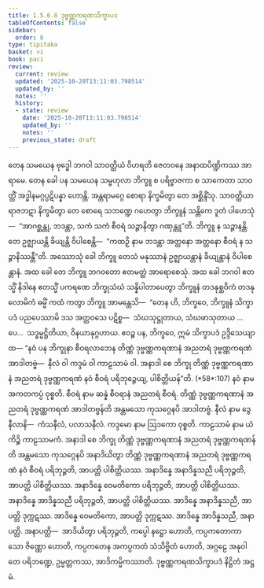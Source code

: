 ```yaml
---
title: 1.5.6.8 ဒုဗ္ဗဏ္ဏကရဏသိက္ခာပဒ
tableOfContents: false
sidebar:
  order: 8
type: tipitaka
basket: vi
book: paci
review:
  current: review
  updated: '2025-10-20T13:11:03.798514'
  updated_by: ''
  notes: ''
  history:
  - state: review
    date: '2025-10-20T13:11:03.798514'
    updated_by: ''
    notes: ''
    previous_state: draft
---
```



<DynamicBreadcrumb />


<ReviewStatus review={frontmatter.review} showDetails={true} />

<HypothesisAnnotation frontmatter={frontmatter} />

<Division number="367" book="paci" e="ch" v="2" p="158">

<Paragraph number="1119" book="paci">
တေန သမယေန ဗုဒ္ဓေါ ဘဂဝါ သာဝတ္ထိယံ ဝိဟရတိ ဇေတဝနေ အနာထပိဏ္ဍိကဿ အာရာမေ. တေန ခေါ ပန သမယေန သမ္ဗဟုလာ ဘိက္ခူ စ ပရိဗ္ဗာဇကာ စ သာကေတာ သာဝတ္ထိံ အဒ္ဓါနမဂ္ဂပ္ပဋိပန္နာ ဟောန္တိ. အန္တရာမဂ္ဂေ စောရာ နိက္ခမိတွာ တေ အစ္ဆိန္ဒိံသု. သာဝတ္ထိယာ ရာဇဘဋာ နိက္ခမိတွာ တေ စောရေ သဘဏ္ဍေ ဂဟေတွာ ဘိက္ခူနံ သန္တိကေ ဒူတံ ပါဟေသုံ—  “အာဂစ္ဆန္တု, ဘဒန္တာ, သကံ သကံ စီဝရံ သဉ္ဇာနိတွာ ဂဏှန္တူ”တိ. ဘိက္ခူ န သဉ္ဇာနန္တိ. တေ ဥဇ္ဈာယန္တိ ခိယျန္တိ ဝိပါစေန္တိ—  “ကထဉှိ နာမ ဘဒန္တာ အတ္တနော အတ္တနော စီဝရံ န သဉ္ဇာနိဿန္တီ”တိ.
</Paragraph>

<Paragraph number="1120" book="paci">
အဿောသုံ ခေါ ဘိက္ခူ တေသံ မနုဿာနံ ဥဇ္ဈာယန္တာနံ ခိယျန္တာနံ ဝိပါစေန္တာနံ. အထ ခေါ တေ ဘိက္ခူ ဘဂဝတော ဧတမတ္ထံ အာရောစေသုံ. အထ ခေါ ဘဂဝါ ဧတသ္မိံ နိဒါနေ ဧတသ္မိံ ပကရဏေ ဘိက္ခုသံဃံ သန္နိပါတာပေတွာ ဘိက္ခူနံ တဒနုစ္ဆဝိကံ တဒနုလောမိကံ ဓမ္မိံ ကထံ ကတွာ ဘိက္ခူ အာမန္တေသိ—  “တေန ဟိ, ဘိက္ခဝေ, ဘိက္ခူနံ သိက္ခာပဒံ ပညပေဿာမိ ဒသ အတ္ထဝသေ ပဋိစ္စ—  သံဃသုဋ္ဌုတာယ, သံဃဖာသုတာယ …ပေ…  သဒ္ဓမ္မဋ္ဌိတိယာ, ဝိနယာနုဂ္ဂဟာယ. ဧဝဉ္စ ပန, ဘိက္ခဝေ, ဣမံ သိက္ခာပဒံ ဥဒ္ဒိသေယျာထ—
</Paragraph>

</Division>
<Division number="368" book="paci" e="ch" v="2">

<Paragraph number="1121" book="paci">
<Emphasis>“နဝံ ပန ဘိက္ခုနာ စီဝရလာဘေန တိဏ္ဏံ ဒုဗ္ဗဏ္ဏကရဏာနံ အညတရံ ဒုဗ္ဗဏ္ဏကရဏံ အာဒါတဗ္ဗံ—  နီလံ ဝါ ကဒ္ဒမံ ဝါ ကာဠသာမံ ဝါ. အနာဒါ</Emphasis> <Emphasis>စေ ဘိက္ခု တိဏ္ဏံ ဒုဗ္ဗဏ္ဏကရဏာနံ အညတရံ ဒုဗ္ဗဏ္ဏကရဏံ နဝံ စီဝရံ ပရိဘုဉ္ဇေယျ, ပါစိတ္တိယန်”</Emphasis>တိ. (*58*:<Emphasis>107</Emphasis>)
</Paragraph>

</Division>
<Division number="369" book="paci" e="ch" v="2" p="159">

<Paragraph number="1122" book="paci">
<Emphasis>နဝံ</Emphasis> နာမ အကတကပ္ပံ ဝုစ္စတိ.
</Paragraph>

<Paragraph number="1123" book="paci">
<Emphasis>စီဝရံ</Emphasis> နာမ ဆန္နံ စီဝရာနံ အညတရံ စီဝရံ.
</Paragraph>

<Paragraph number="1124" book="paci">
<Emphasis>တိဏ္ဏံ ဒုဗ္ဗဏ္ဏကရဏာနံ အညတရံ ဒုဗ္ဗဏ္ဏကရဏံ အာဒါတဗ္ဗန်</Emphasis>တိ အန္တမသော ကုသဂ္ဂေနပိ အာဒါတဗ္ဗံ.
</Paragraph>

<Paragraph number="1125" book="paci">
<Emphasis>နီလံ</Emphasis> နာမ ဒွေ နီလာနိ—  ကံသနီလံ, ပလာသနီလံ.
</Paragraph>

<Paragraph number="1126" book="paci">
<Emphasis>ကဒ္ဒမော</Emphasis> နာမ ဩဒကော ဝုစ္စတိ.
</Paragraph>

<Paragraph number="1127" book="paci">
<Emphasis>ကာဠသာမံ</Emphasis> နာမ ယံ ကိဉ္စိ ကာဠသာမကံ.
</Paragraph>

<Paragraph number="1128" book="paci">
<Emphasis>အနာဒါ စေ ဘိက္ခု တိဏ္ဏံ ဒုဗ္ဗဏ္ဏကရဏာနံ အညတရံ ဒုဗ္ဗဏ္ဏကရဏန်</Emphasis>တိ အန္တမသော ကုသဂ္ဂေနပိ အနာဒိယိတွာ တိဏ္ဏံ ဒုဗ္ဗဏ္ဏကရဏာနံ အညတရံ ဒုဗ္ဗဏ္ဏကရဏံ နဝံ စီဝရံ ပရိဘုဉ္ဇတိ, အာပတ္တိ ပါစိတ္တိယဿ.
</Paragraph>

</Division>
<Division number="370" book="paci" e="ch" v="2" p="159">

<Paragraph number="1129" book="paci">
အနာဒိန္နေ အနာဒိန္နသညီ ပရိဘုဉ္ဇတိ, အာပတ္တိ ပါစိတ္တိယဿ. အနာဒိန္နေ ဝေမတိကော ပရိဘုဉ္ဇတိ, အာပတ္တိ ပါစိတ္တိယဿ. အနာဒိန္နေ အာဒိန္နသညီ ပရိဘုဉ္ဇတိ, အာပတ္တိ ပါစိတ္တိယဿ.
</Paragraph>

<Paragraph number="1130" book="paci">
အာဒိန္နေ အနာဒိန္နသညီ, အာပတ္တိ ဒုက္ကဋဿ. အာဒိန္နေ ဝေမတိကော, အာပတ္တိ ဒုက္ကဋဿ. အာဒိန္နေ အာဒိန္နသညီ, အနာပတ္တိ.
</Paragraph>

</Division>
<Division number="371" book="paci" e="ch" v="2" p="159">

<Paragraph number="1131" book="paci">
အနာပတ္တိ—  အာဒိယိတွာ ပရိဘုဉ္ဇတိ, ကပ္ပေါ နဋ္ဌော ဟောတိ, ကပ္ပကတောကာသော ဇိဏ္ဏော ဟောတိ, ကပ္ပကတေန အကပ္ပကတံ သံသိဗ္ဗိတံ ဟောတိ, အဂ္ဂဠေ အနုဝါတေ ပရိဘဏ္ဍေ, ဥမ္မတ္တကဿ, အာဒိကမ္မိကဿာတိ.

</Paragraph>
</Division>

<Paragraph number="1132" type="center" book="paci">
ဒုဗ္ဗဏ္ဏကရဏသိက္ခာပဒံ နိဋ္ဌိတံ အဋ္ဌမံ.
</Paragraph>